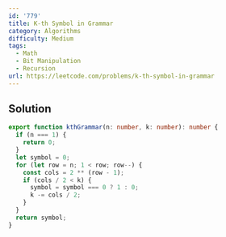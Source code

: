 ```yaml
---
id: '779'
title: K-th Symbol in Grammar
category: Algorithms
difficulty: Medium
tags:
  - Math
  - Bit Manipulation
  - Recursion
url: https://leetcode.com/problems/k-th-symbol-in-grammar
---
```


## Solution

```typescript filename="solution.ts" copy
export function kthGrammar(n: number, k: number): number {
  if (n === 1) {
    return 0;
  }
  let symbol = 0;
  for (let row = n; 1 < row; row--) {
    const cols = 2 ** (row - 1);
    if (cols / 2 < k) {
      symbol = symbol === 0 ? 1 : 0;
      k -= cols / 2;
    }
  }
  return symbol;
}
```
